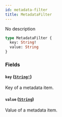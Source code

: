 ```yaml
---
id: metadata-filter
title: MetadataFilter
---
```


No description

```graphql
type MetadataFilter {
  key: String!
  value: String
}
```

### Fields

#### `key` ([`String!`](../../../developer/api-reference/scalars/string))

Key of a metadata item.

#### `value` ([`String`](../../../developer/api-reference/scalars/string))

Value of a metadata item.
